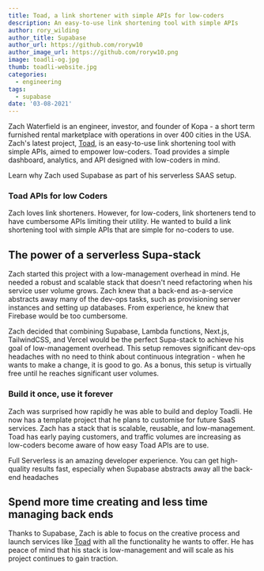 ```yaml
---
title: Toad, a link shortener with simple APIs for low-coders
description: An easy-to-use link shortening tool with simple APIs
author: rory_wilding
author_title: Supabase
author_url: https://github.com/roryw10
author_image_url: https://github.com/roryw10.png
image: toadli-og.jpg
thumb: toadli-website.jpg
categories:
  - engineering
tags:
  - supabase
date: '03-08-2021'
---
```


Zach Waterfield is an engineer, investor, and founder of Kopa - a short term furnished rental marketplace with operations in over 400 cities in the USA. Zach's latest project, [Toad](https://toadli.co/), is an easy-to-use link shortening tool with simple APIs, aimed to empower low-coders. Toad provides a simple dashboard, analytics, and API designed with low-coders in mind.

Learn why Zach used Supabase as part of his serverless SAAS setup.

### Toad APIs for low Coders

Zach loves link shorteners. However, for low-coders, link shorteners tend to have cumbersome APIs limiting their utility. He wanted to build a link shortening tool with simple APIs that are simple for no-coders to use.

## The power of a serverless Supa-stack

Zach started this project with a low-management overhead in mind. He needed a robust and scalable stack that doesn't need refactoring when his service user volume grows. Zach knew that a back-end as-a-service abstracts away many of the dev-ops tasks, such as provisioning server instances and setting up databases. From experience, he knew that Firebase would be too cumbersome.

Zach decided that combining Supabase, Lambda functions, Next.js, TailwindCSS, and Vercel would be the perfect Supa-stack to achieve his goal of low-management overhead. This setup removes significant dev-ops headaches with no need to think about continuous integration - when he wants to make a change, it is good to go. As a bonus, this setup is virtually free until he reaches significant user volumes.

### Build it once, use it forever

Zach was surprised how rapidly he was able to build and deploy Toadli. He now has a template project that he plans to customise for future SaaS services. Zach has a stack that is scalable, reusable, and low-management. Toad has early paying customers, and traffic volumes are increasing as low-coders become aware of how easy Toad APIs are to use.

<Quote img="zach-waterfield.png" caption="Zach Waterfield - Toad">
  Full Serverless is an amazing developer experience. You can get high-quality results fast,
  especially when Supabase abstracts away all the back-end headaches
</Quote>

## Spend more time creating and less time managing back ends

Thanks to Supabase, Zach is able to focus on the creative process and launch services like [Toad](https://toadli.co/) with all the functionality he wants to offer. He has peace of mind that his stack is low-management and will scale as his project continues to gain traction.
